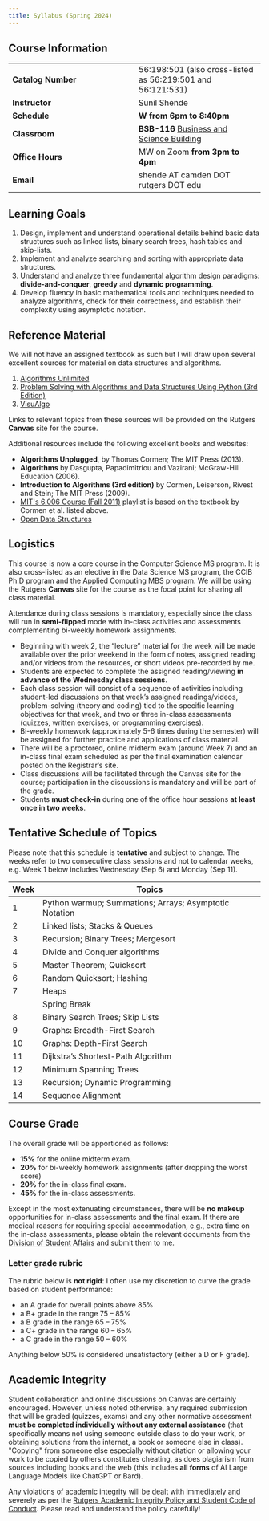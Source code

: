 ```yaml
---
title: Syllabus (Spring 2024)
---
```

## Course Information
| | |
| -- | -- |
| **Catalog Number** | 56:198:501 (also cross-listed as 56:219:501 and 56:121:531) |
| **Instructor** | Sunil Shende |
| **Schedule** | **W from 6pm to 8:40pm** |
| **Classroom** | **BSB-116** [Business and Science Building](https://maps.rutgers.edu/#/?lat=39.948855&lng=-75.123362&selected=7073&sidebar=true&underConstructionState=true&zoom=19) |
| **Office Hours** | MW on Zoom **from 3pm to 4pm** |
| **Email** | shende AT camden DOT rutgers DOT edu |


## Learning Goals

1. Design, implement and understand operational details behind basic data structures such as
linked lists, binary search trees, hash tables and skip-lists. 
2. Implement and analyze searching and sorting with appropriate 
data structures. 
3. Understand and analyze three fundamental algorithm design paradigms: **divide-and-conquer**,
**greedy** and **dynamic programming**.
4. Develop fluency in basic mathematical tools and techniques needed to analyze algorithms, 
check for their correctness, and establish their complexity using asymptotic notation. 

## Reference Material

We will not have an assigned textbook as such but I will draw upon several
excellent sources for material on data structures and algorithms. 

1. [Algorithms Unlimited](https://www.algorithmsilluminated.org/)
2. [Problem Solving with Algorithms and Data Structures Using Python (3rd Edition)](https://runestone.academy/ns/books/published/pythonds3/index.html?mode=browsing)
3. [VisuAlgo](https://visualgo.net/en/)

Links to relevant topics from these sources will be provided on the Rutgers **Canvas** site 
for the course.

Additional resources include the following excellent books and websites:

-   **Algorithms Unplugged**, by Thomas Cormen; The MIT Press (2013).
-   **Algorithms** by Dasgupta, Papadimitriou and Vazirani; McGraw-Hill
    Education (2006).
-   **Introduction to Algorithms (3rd edition)** by Cormen, Leiserson,
    Rivest and Stein; The MIT Press (2009).
-   [MIT\'s 6.006 Course (Fall 2011)](http://ocw.mit.edu/courses/electrical-engineering-and-computer-science/6-006-introduction-to-algorithms-fall-2011/)
playlist is based on the textbook by Cormen et al. listed above.
-   [Open Data Structures](https://opendatastructures.org/)


## Logistics

This course is now a core course in the Computer Science MS program. It is also 
cross-listed as an elective in the Data Science MS program, the CCIB Ph.D program and the
Applied Computing MBS program. We will be using the Rutgers **Canvas**
site for the course as the focal point for sharing all
class material. 

Attendance during class sessions is mandatory, 
especially since the class will run in **semi-flipped** mode with in-class activities and 
assessments complementing bi-weekly homework assignments.

-   Beginning with week 2, the "lecture" material for the week will be made available over the prior
    weekend in the form 
    of notes, assigned reading and/or videos from the resources, or short videos pre-recorded by me.
-   Students are expected to complete the assigned reading/viewing 
    **in advance of the Wednesday class sessions**. 
-   Each class session will consist of a sequence of activities including student-led 
    discussions on that week's assigned readings/videos, problem-solving (theory and coding) 
    tied to the specific learning objectives for that week, and two or three in-class assessments 
    (quizzes, written exercises, or programming exercises).
-   Bi-weekly homework (approximately 5-6 times during the semester) will be assigned for further 
    practice and applications of class material. 
-   There will be a proctored, online midterm exam (around Week 7) and an 
    in-class final exam scheduled as 
    per the final examination calendar posted on the Registrar's site.
-   Class discussions will be facilitated through the Canvas site for
    the course; participation in the discussions is mandatory and will 
    be part of the grade.
-   Students **must check-in** during one
    of the office hour sessions **at least once in two weeks**. 

## Tentative Schedule of Topics

Please note that this schedule is **tentative** and subject to change. The weeks refer to two consecutive class sessions and not to calendar weeks, e.g. Week 1 below includes Wednesday (Sep 6) and Monday (Sep 11).

| **Week** | **Topics** |
| -- | -- |
| 1 | Python warmup; Summations; Arrays; Asymptotic Notation |
| 2 | Linked lists; Stacks & Queues |
| 3 | Recursion; Binary Trees; Mergesort | 
| 4 | Divide and Conquer algorithms |
| 5 | Master Theorem; Quicksort |
| 6 | Random Quicksort; Hashing |
| 7 | Heaps |
| | Spring Break | 
| 8 | Binary Search Trees; Skip Lists | 
| 9 | Graphs: Breadth-First Search | 
| 10 | Graphs: Depth-First Search | 
| 11 | Dijkstra's Shortest-Path Algorithm | 
| 12 | Minimum Spanning Trees | 
| 13 | Recursion; Dynamic Programming |
| 14 | Sequence Alignment |

## Course Grade

The overall grade will be apportioned as follows:

-   **15%** for the online midterm exam.
-   **20%** for bi-weekly homework assignments (after dropping the worst score)
-   **20%** for the in-class final exam.
-   **45%** for the in-class assessments. 

Except in the most extenuating circumstances, there will be
**no makeup** opportunities for in-class assessments and the final exam.
If there are medical reasons for requiring special 
accommodation, e.g., extra time on the in-class assessments, please 
obtain the relevant documents from the [Division of Student
Affairs](https://studentaffairs.camden.rutgers.edu/) and submit them to me.

### Letter grade rubric

The rubric below is **not rigid**: I often use my discretion to curve the grade based on 
student performance:

- an A grade for overall points above 85%
- a B+ grade in the range 75 -- 85%
- a B grade in the range 65 -- 75%
- a C+ grade in the range 60 -- 65%
- a C grade in the range 50 -- 60%

Anything below 50% is considered unsatisfactory (either a D or F grade).

## Academic Integrity

Student collaboration and online discussions on Canvas are certainly
encouraged. However, unless noted otherwise, any required submission that will be graded
(quizzes, exams) and any other normative
assessment **must be completed individually without any external
assistance** (that specifically means not using someone outside class to
do your work, or obtaining solutions from the internet, a book or
someone else in class). \"Copying\" from someone else especially without
citation or allowing your work to be copied by others constitutes
cheating, as does plagiarism from sources including books and the web 
(this includes **all forms** of AI Large Language Models like ChatGPT or Bard). 

Any violations of academic integrity will be dealt with immediately and
severely as per the [Rutgers Academic Integrity Policy and Student Code
of
Conduct](https://deanofstudents.camden.rutgers.edu/academic-integrity).
Please read and understand the policy carefully!


